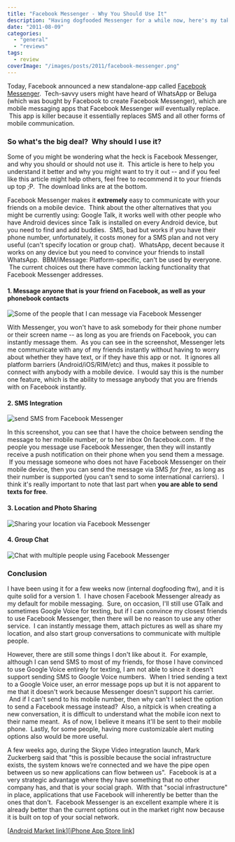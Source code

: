 ```yaml
---
title: "Facebook Messenger - Why You Should Use It"
description: "Having dogfooded Messenger for a while now, here's my take on why you should use it."
date: "2011-08-09"
categories: 
  - "general"
  - "reviews"
tags:
  - review
coverImage: "/images/posts/2011/facebook-messenger.png"
---
```


Today, Facebook announced a new standalone-app called [Facebook Messenger](https://www.facebook.com/mobile/messenger).  Tech-savvy users might have heard of WhatsApp or Beluga (which was bought by Facebook to create Facebook Messenger), which are mobile messaging apps that Facebook Messenger _will_ eventually replace.  This app is killer because it essentially replaces SMS and all other forms of mobile communication.

### So what's the big deal?  Why should I use it?

Some of you might be wondering what the heck is Facebook Messenger, and why you should or should not use it.  This article is here to help you understand it better and why you might want to try it out -- and if you feel like this article might help others, feel free to recommend it to your friends up top ;P.  The download links are at the bottom.

Facebook Messenger makes it **extremely** easy to communicate with your friends on a mobile device.  Think about the other alternatives that you might be currently using: Google Talk, it works well with other people who have Android devices since Talk is installed on every Android device, but you need to find and add buddies.  SMS, bad but works if you have their phone number, unfortunately, it costs money for a SMS plan and not very useful (can't specify location or group chat).  WhatsApp, decent because it works on any device but you need to convince your friends to install WhatsApp.  BBM/iMessage: Platform-specific, can't be used by everyone.  The current choices out there have common lacking functionality that Facebook Messenger addresses.

#### 1\. Message anyone that is your friend on Facebook, as well as your phonebook contacts

![Some of the people that I can message via Facebook Messenger](/images/posts/2011/friends-list.png)

With Messenger, you won't have to ask somebody for their phone number or their screen name -- as long as you are friends on Facebook, you can instantly message them.  As you can see in the screenshot, Messenger lets me communicate with any of my friends instantly without having to worry about whether they have text, or if they have this app or not.  It ignores all platform barriers (Android/iOS/RIM/etc) and thus, makes it possible to connect with anybody with a mobile device.  I would say this is the number one feature, which is the ability to message anybody that you are friends with on Facebook instantly.

#### 2\. SMS Integration 

![send SMS from Facebook Messenger](/images/posts/2011/sms-integration.jpg)

In this screenshot, you can see that I have the choice between sending the message to her mobile number, or to her inbox 0n facebook.com.  If the people you message use Facebook Messenger, then they will instantly receive a push notification on their phone when you send them a message.  If you message someone who does not have Facebook Messenger on their mobile device, then you can send the message via SMS _for free_, as long as their number is supported (you can't send to some international carriers).  I think it's really important to note that last part when **you are able to send texts for free**.

#### 3\. Location and Photo Sharing

![Sharing your location via Facebook Messenger](/images/posts/2011/location-share.png)

#### 4\. Group Chat

![Chat with multiple people using Facebook Messenger](/images/posts/2011/group-chats.png)

### Conclusion

I have been using it for a few weeks now (internal dogfooding ftw), and it is quite solid for a version 1.  I have chosen Facebook Messenger already as my default for mobile messaging.  Sure, on occasion, I'll still use GTalk and sometimes Google Voice for texting, but if I can convince my closest friends to use Facebook Messenger, then there will be no reason to use any other service.  I can instantly message them, attach pictures as well as share my location, and also start group conversations to communicate with multiple people.

However, there are still some things I don't like about it.  For example, although I can send SMS to most of my friends, for those I have convinced to use Google Voice entirely for texting, I am not able to since it doesn't support sending SMS to Google Voice numbers.  When I tried sending a text to a Google Voice user, an error message pops up but it is not apparent to me that it doesn't work because Messenger doesn't support his carrier.  And if I can't send to his mobile number, then why can't I select the option to send a Facebook message instead?  Also, a nitpick is when creating a new conversation, it is difficult to understand what the mobile icon next to their name meant.  As of now, I believe it means it'll be sent to their mobile phone.  Lastly, for some people, having more customizable alert muting options also would be more useful.

A few weeks ago, during the Skype Video integration launch, Mark Zuckerberg said that "this is possible because the social infrastructure exists, the system knows we’re connected and we have the pipe open between us so new applications can flow between us".  Facebook is at a very strategic advantage where they have something that no other company has, and that is your social graph.  With that "social infrastructure" in place, applications that use Facebook will inherently be better than the ones that don't.  Facebook Messenger is an excellent example where it is already better than the current options out in the market right now because it is built on top of your social network.

\[[Android Market link](https://market.android.com/details?id=com.facebook.orca)\]\[[iPhone App Store link](http://fb.me/msgrupgrade)\]

